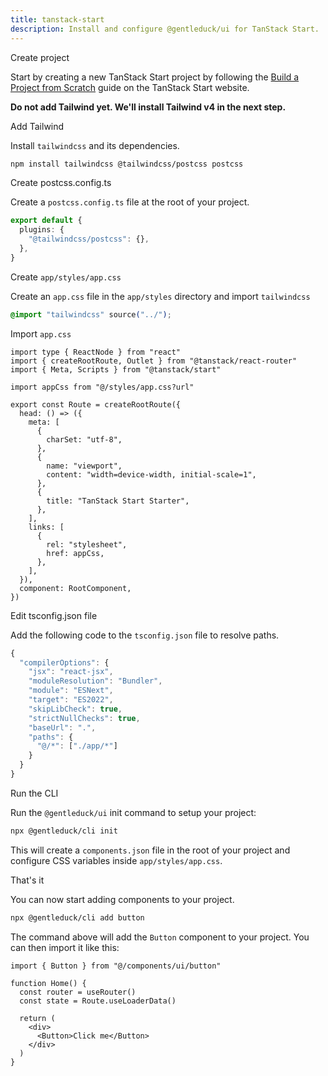 ```yaml
---
title: tanstack-start
description: Install and configure @gentleduck/ui for TanStack Start.
---
```


<Steps>

<Step>Create project</Step>

Start by creating a new TanStack Start project by following the [Build a Project from Scratch](https://tanstack.com/start/latest/docs/framework/react/build-from-scratch) guide on the TanStack Start website.

**Do not add Tailwind yet. We'll install Tailwind v4 in the next step.**

<Step>Add Tailwind</Step>

Install `tailwindcss` and its dependencies.

```bash
npm install tailwindcss @tailwindcss/postcss postcss
```

<Step>Create postcss.config.ts</Step>

Create a `postcss.config.ts` file at the root of your project.

```ts title="postcss.config.ts" showLineNumbers
export default {
  plugins: {
    "@tailwindcss/postcss": {},
  },
}
```

<Step>Create `app/styles/app.css`</Step>

Create an `app.css` file in the `app/styles` directory and import `tailwindcss`

```css title="app/styles/app.css"
@import "tailwindcss" source("../");
```

<Step>Import `app.css`</Step>

```tsx title="app/routes/__root.tsx" showLineNumbers {5,21-26} showLineNumbers
import type { ReactNode } from "react"
import { createRootRoute, Outlet } from "@tanstack/react-router"
import { Meta, Scripts } from "@tanstack/start"

import appCss from "@/styles/app.css?url"

export const Route = createRootRoute({
  head: () => ({
    meta: [
      {
        charSet: "utf-8",
      },
      {
        name: "viewport",
        content: "width=device-width, initial-scale=1",
      },
      {
        title: "TanStack Start Starter",
      },
    ],
    links: [
      {
        rel: "stylesheet",
        href: appCss,
      },
    ],
  }),
  component: RootComponent,
})
```

<Step>Edit tsconfig.json file</Step>

Add the following code to the `tsconfig.json` file to resolve paths.

```ts title="tsconfig.json" showLineNumbers {9-12}
{
  "compilerOptions": {
    "jsx": "react-jsx",
    "moduleResolution": "Bundler",
    "module": "ESNext",
    "target": "ES2022",
    "skipLibCheck": true,
    "strictNullChecks": true,
    "baseUrl": ".",
    "paths": {
      "@/*": ["./app/*"]
    }
  }
}
```

<Step>Run the CLI</Step>

Run the `@gentleduck/ui` init command to setup your project:

```bash
npx @gentleduck/cli init
```

This will create a `components.json` file in the root of your project and configure CSS variables inside `app/styles/app.css`.

<Step>That's it</Step>

You can now start adding components to your project.

```bash
npx @gentleduck/cli add button
```

The command above will add the `Button` component to your project. You can then import it like this:

```tsx title="app/routes/index.tsx" showLineNumbers {1,6}
import { Button } from "@/components/ui/button"

function Home() {
  const router = useRouter()
  const state = Route.useLoaderData()

  return (
    <div>
      <Button>Click me</Button>
    </div>
  )
}
```

</Steps>
